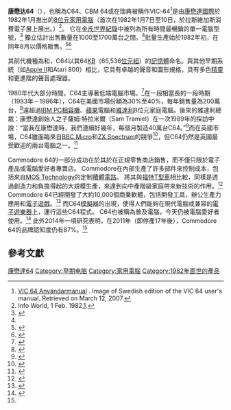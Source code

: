 {{NoteTA
|G1=IT
}}
{{expand language}}
{{expert}}
{{Infobox information appliance
|image        = [[File:Commodore-64-Computer-FL.png|300px]]
|manufacturer = [[康懋达国际|康懋達國際]]
|type         = [[家用电脑|家用電腦]]
|discontinued = {{End date and age|1994|04|29}}
|os           = {{nowrap|Commodore {{link-en|KERNAL}}}}/<br />{{nowrap|{{link-en|Commodore BASIC}} 2.0}}<br />{{nowrap|{{link-en|GEOS (8-bit operating system)|GEOS (8-bit operating system)}} (可選)}}
|cpu          = {{link-en|MOS Technology 6510}}/{{link-en|MOS Technology 6510#MOS 8500|8500}} <br /> @ {{nowrap|1.023 MHz}} ([[NTSC制式|NTSC]]版)<br /> @ {{nowrap|0.985 MHz}} ([[PAL制式|PAL]]版)
|memory       = {{nowrap|64 [[千字节|KB]] [[隨機存取記憶體|RAM]]}} + {{nowrap|20 KB [[唯讀記憶體|ROM]]}}
|graphics     = {{link-en|MOS Technology VIC-II|VIC-II}} ({{nowrap|320 × 200}}, {{nowrap|16 色}}, [[精靈_(電腦圖形學)|精靈]], {{nowrap|{{link-en|光柵中斷}}}})
|sound        = {{link-en|MOS Technology SID|SID 6581/8580}} ({{nowrap|3× [[电子振荡器|電子振盪器]]}}, {{nowrap|4× [[波形|波形]]}}, {{link-en|光柵中斷}}, [[Synthesizer#Attack_Decay_Sustain_Release_.28ADSR.29_envelope|ADSR]], [[環型調變器|效果器]])
|connectivity = {{nowrap|2× [[MOS_Technology_6526|CIA 6526]] [[搖桿|搖桿]]}}, [[電源供應|電源]], [[ROM卡带|ROM卡带]], [[RF_調變器|RF 調變器]], [[S-端子|S-端子]], {{nowrap|[[Commodore_bus|CBM-488]] [[軟碟片|軟碟片]]-[[印表機|印表機]]}}, {{nowrap|[[磁帶|數位磁帶]]}}, [[GPIO|GPIO]]/[[RS-232|RS-232]]
|predecessor  = {{link-en|Commodore VIC-20}}<br />{{link-en|Commodore MAX Machine}}
|successor    = {{link-en|Commodore 128}}
|releasedate  = 1982年8月<ref name="woc1983">{{cite web |url=http://www.pcmuseum.ca/Brochures/WOCProgram.pdf |format=PDF |title=World of Commodore Brochure |website=Pcmuseum.ca |accessdate=2017-03-18 |archive-date=2019-03-14 |archive-url=https://web.archive.org/web/20190314044922/https://pcmuseum.ca/Brochures/WOCProgram.pdf |dead-url=no }}</ref><ref name="computerhistory1982">{{cite web |url=http://archive.computerhistory.org/resources/text/Commodore/Commodore.Commodore64.1982.102646264.pdf |title=Commodore 64, 1982 |website=Archive.computerhistory.org |format=PDF |date= |accessdate=2017-03-18 |archive-url=https://web.archive.org/web/20120227063845/http://archive.computerhistory.org/resources/text/Commodore/Commodore.Commodore64.1982.102646264.pdf |archive-date=2012-02-27 |dead-url=yes }}</ref>
|unitssold    = 1250<ref name="PageTable">{{cite web|last=Steil |first=Michael |url=http://www.pagetable.com/?p=547 |title=How many Commodore 64 computers were really sold? |website=Pagetable.com |date=2011-02-01 |accessdate=2017-03-18 |deadurl=yes |archiveurl=https://web.archive.org/web/20160306232450/http://www.pagetable.com/?p=547 |archivedate=2016-03-06 |df= }}</ref> – 1700<ref name="Reimer1">{{cite web|url=http://www.jeremyreimer.com/total_share.html |title=Personal Computer Market Share: 1975–2004 |last=Reimer |first=Jeremy |accessdate=July 17, 2009 |deadurl=yes |archiveurl=https://web.archive.org/web/20120606052317/http://jeremyreimer.com/postman/node/329 |archivedate=June 6, 2012 |df= }}</ref> 萬台
|price        = {{US$|595|1982}}
}}

'''康懋达64'''（{{lang-en|Commodore 64}}），也稱為C64、CBM 64或在瑞典被稱作VIC-64<ref>[http://www.lemon64.com/museum/view.php?id=274&genre=manualcom VIC 64 Användarmanual] {{Wayback|url=http://www.lemon64.com/museum/view.php?id=274&genre=manualcom |date=20180922010733 }}. Image of Swedish edition of the VIC 64 user's manual. Retrieved on March 12, 2007.</ref>是由[[康懋達國際|康懋達國際]]於1982年1月推出的[[8位元|8位元]][[家用電腦|家用電腦]]（首次在1982年1月7日至10日，於拉斯維加斯消費電子展上展出。）<ref>Info World, 1 Feb. 1982,[https://books.google.com/books?id=dT4EAAAAMBAJ&pg=PA1&dq=%22consumer+electronics+show%22+1982+commodore&hl=en&sa=X&ved=0ahUKEwiN-IiOm4XTAhWDyyYKHc7zAM0Q6AEIHDAA#v=onepage&q=%22consumer%20electronics%20show%22%201982%20commodore&f=false].</ref>。
它在[[金氏世界紀錄大全|金氏世界紀錄]]中被列為所有時間最暢銷的單一電腦型號，<ref name="cnn.com">{{cite news|url=http://www.cnn.com/2011/TECH/gaming.gadgets/05/09/commodore.64.reborn/|title=The Commodore 64, that '80s computer icon, lives again|publisher=|accessdate=November 17, 2014|archive-date=2014-12-24|archive-url=https://web.archive.org/web/20141224073113/http://www.cnn.com/2011/TECH/gaming.gadgets/05/09/commodore.64.reborn/}}</ref> 獨立估計出售數量在1000至1700萬台之間。<ref name="PageTable"/>批量生產始於1982年初，在同年8月以{{US$|595|1982}}價格販售。<ref name="ieee85">{{cite journal|last2=Wallich |first2=Paul |date=March 1985 |editor-last= |editor-first= |editor-link= |title=Design case history: the Commodore 64 |url=https://spectrum.ieee.org/ns/pdfs/commodore64_mar1985.pdf |journal=IEEE Spectrum |series= |language= |location= |publisher= |volume= |issue= |pages=48–58 |arxiv= |bibcode= |doi= |isbn= |issn=0018-9235 |oclc= |pmc= |pmid= |id= |quote= |postscript= |ref= |separator= |last1=Perry |first1=Tekla S. |authorlink1= |authorlink2= |trans_title= |accessdate=2011-11-12 |laysource= |laysummary= |laydate= |deadurl=yes |archiveurl=https://web.archive.org/web/20120513181613/http://spectrum.ieee.org/ns/pdfs/commodore64_mar1985.pdf |archivedate=2012-05-13 |df= }}</ref><ref name="mayhem64_co_uk-c64design">{{cite web |title=IEEE Spectrum |url=http://www.mayhem64.co.uk/c64design.htm |date=March 1985 |accessdate=November 3, 2014 |archive-date=2018-12-23 |archive-url=https://web.archive.org/web/20181223115358/http://www.mayhem64.co.uk/c64design.htm |dead-url=yes }}</ref>

其前代機種為{{link-en|VIC-20|Commodore VIC-20}}和{{link-en|Commodore PET}}，C64以其64[[千位元組|KB]]（65,536[[位元組|位元組]]）的[[電腦記憶體|記憶體]]命名。與其他早期系統（如[[Apple_II|Apple II]]和Atari 800）相比，它具有卓越的聲音和圖形規格，具有多色[[精靈_(電腦圖形學)|精靈]]和更進階的聲音處理器。

1980年代大部分時間，C64主導著低端電腦市場。<ref>{{cite web|url=http://www.pcworld.com/article/152528/comm64.html|title=Inside the Commodore 64|date=November 4, 2008|work=PCWorld|accessdate=November 17, 2014|archive-date=2021-03-20|archive-url=https://web.archive.org/web/20210320172847/https://www.pcworld.com/article/152528/comm64.html|dead-url=no}}</ref>在一段相當長的一段時期（1983年－1986年），C64在美國市場份額為30%至40%，每年銷售量為200萬台，<ref name="Reimer">{{cite web|url=https://arstechnica.com/features/2005/12/total-share/|title=Total share: 30 years of personal computer market share figures|last=Reimer|first=Jeremy|publisher=Ars Technica|accessdate=October 10, 2014|archive-date=2018-03-09|archive-url=https://web.archive.org/web/20180309002124/https://arstechnica.com/features/2005/12/total-share/|dead-url=no}}</ref>遠超過[[IBM_PC相容機|IBM PC相容機]]、[[蘋果公司|蘋果]]電腦和[[雅達利|雅達利]]8位元家庭電腦。後來的雅達利總裁：康懋達創始人之子薩姆·特拉米爾（Sam Tramiel）在一次1989年的採訪中說：“當我在康懋達時，我們連續好幾年，每個月製造40萬台C64。”<ref name="Start 1989">{{cite magazine|last=Naman|first=Mard|title=From Atari's Oval Office An Exclusive Interview With Atari President Sam Tramiel|magazine=STart|volume=4|issue=2|page=16|publisher=Antic Publishing|location=San Francisco|date=September 1989|url=http://www.atarimagazines.com/startv4n2/ovaloffice.html|issn=|access-date=2017-10-06|archive-date=2019-11-07|archive-url=https://web.archive.org/web/20191107132040/https://www.atarimagazines.com/startv4n2/ovaloffice.html|dead-url=no}}</ref>而在英國市場，C64雖面臨來自[[BBC_Micro|BBC Micro]]和[[Sinclair_ZX_Spectrum|ZX Spectrum]]的競爭<ref>{{cite web |url=http://www.bbc.com/news/technology-19055707 |title=Commodore 64 turns 30: What do today's kids make of it? |publisher=[[BBC_News|BBC News]] |accessdate=2017-03-18 |archive-date=2021-03-20 |archive-url=https://web.archive.org/web/20210320172910/https://www.bbc.com/news/av/technology-19055707 |dead-url=no }}</ref>，但C64仍然是英國最受歡迎的兩台電腦之一。<ref name="Billboard Nov 1962">{{cite magazine | last = Zuckerman | first = Faye | title = Now Playing | magazine =BillBoard | volume = 96 | issue = 46 | page =23 | publisher = Billboard Publications | date = 17 Nov 1984  | url = https://books.google.com/books?id=JCQEAAAAMBAJ&pg=PA23 | issn = 0006-2510  | accessdate = June 8, 2015}}</ref>

Commodore 64的一部分成功在於其於在正規零售商店銷售，而不僅只限於電子產品或電腦愛好者專賣店。 Commodore在內部生產了許多部件來控制成本，包括來自[[MOS科技|MOS Technology]]的定制[[積體電路|積體電路]]。
將其與[[福特T型車|福特T型車]]相比較，同樣是透過創造力和負擔得起的大規模生產，來達到向中產階級家庭帶來新技術的作用。<ref name="Kahney">{{cite web|url=https://www.wired.com/culture/lifestyle/news/2003/09/60349 |title=Grandiose Price for a Modest PC |last=Kahney |first=Leander |date=September 9, 2003 |publisher=CondéNet, Inc |accessdate=September 13, 2008 |deadurl=yes |archiveurl=https://web.archive.org/web/20080914001847/http://www.wired.com/culture/lifestyle/news/2003/09/60349 |archivedate=September 14, 2008 |df= }}</ref> Commodore 64已經開發了大約10,000個商業軟體，包括開發工具，辦公生產力應用和[[電子遊戲|電子遊戲]]。<ref name="Impact">{{cite web|url=http://www.computerhistory.org/events/video/75/|title=Impact of the Commodore 64: A 25th Anniversary Celebration|publisher=Computer History Museum|accessdate=September 13, 2008|archive-url=https://web.archive.org/web/20171003111509/http://www.computerhistory.org/events/video/75/|archive-date=2017-10-03|dead-url=yes}}</ref> 而C64[[模擬器|模擬器]]的出現，使得人們能夠在現代電腦或兼容的[[電子遊樂器|電子遊樂器]]上，運行這些C64程式。 C64也被稱為普及電腦，今天仍被電腦愛好者使用。<ref name="use">{{cite web|last=Swenson|first=Reid C.|title=What is a Commodore Computer? A Look at the Incredible History and Legacy of the Commodore Home Computers|publisher=OldSoftware.Com|year=2007|url=http://www.oldsoftware.com/history.html|accessdate=November 19, 2007|archive-date=2018-04-02|archive-url=https://web.archive.org/web/20180402193935/http://www.oldsoftware.com/history.html|dead-url=yes}}</ref> 此外2014年一項研究表明，在2011年（即停產17年後），Commodore 64的品牌認知度仍有87%。<ref name="cnn.com" />

== 參考文獻 ==
{{reflist}}

{{康懋達國際}}
{{Authority control}}

[[Category:康懋達64|]]
[[Category:早期电脑|Category:早期电脑]]
[[Category:家用電腦|Category:家用電腦]]
[[Category:1982年面世的產品|Category:1982年面世的產品]]